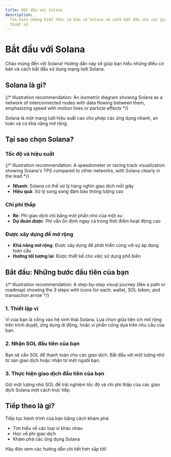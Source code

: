 ```yaml
---
title: Bắt đầu với Solana
description:
  Tìm hiểu những kiến thức cơ bản về Solana và cách bắt đầu với các giao dịch kỹ
  thuật số
---
```


# Bắt đầu với Solana

Chào mừng đến với Solana! Hướng dẫn này sẽ giúp bạn hiểu những điều cơ bản và
cách bắt đầu sử dụng mạng lưới Solana.

## Solana là gì?

{/* Illustration recommendation: An isometric diagram showing Solana as a network of interconnected nodes with data flowing between them, emphasizing speed with motion lines or particle effects */}

Solana là một mạng lưới hiệu suất cao cho phép các ứng dụng nhanh, an toàn và có
khả năng mở rộng.

## Tại sao chọn Solana?

### Tốc độ và hiệu suất

{/* Illustration recommendation: A speedometer or racing track visualization showing Solana's TPS compared to other networks, with Solana clearly in the lead */}

- **Nhanh**: Solana có thể xử lý hàng nghìn giao dịch mỗi giây
- **Hiệu quả**: Xử lý song song đảm bảo thông lượng cao

### Chi phí thấp

- **Rẻ**: Phí giao dịch chỉ bằng một phần nhỏ của một xu
- **Dự đoán được**: Phí vẫn ổn định ngay cả trong thời điểm hoạt động cao

### Được xây dựng để mở rộng

- **Khả năng mở rộng**: Được xây dựng để phát triển cùng với sự áp dụng toàn cầu
- **Hướng tới tương lai**: Được thiết kế cho việc sử dụng phổ biến

## Bắt đầu: Những bước đầu tiên của bạn

{/* Illustration recommendation: A step-by-step visual journey (like a path or roadmap) showing the 3 steps with icons for each: wallet, SOL token, and transaction arrow */}

### 1. Thiết lập ví

Ví của bạn là cổng vào hệ sinh thái Solana. Lựa chọn giữa tiện ích mở rộng trên
trình duyệt, ứng dụng di động, hoặc ví phần cứng dựa trên nhu cầu của bạn.

### 2. Nhận SOL đầu tiên của bạn

Bạn sẽ cần SOL để thanh toán cho các giao dịch. Bắt đầu với một lượng nhỏ từ sàn
giao dịch hoặc nhận từ một người bạn.

### 3. Thực hiện giao dịch đầu tiên của bạn

Gửi một lượng nhỏ SOL để trải nghiệm tốc độ và chi phí thấp của các giao dịch
Solana một cách trực tiếp.

## Tiếp theo là gì?

Tiếp tục hành trình của bạn bằng cách khám phá:

- Tìm hiểu về các loại ví khác nhau
- Học về phí giao dịch
- Khám phá các ứng dụng Solana

Hãy đón xem các hướng dẫn chi tiết hơn sắp tới!